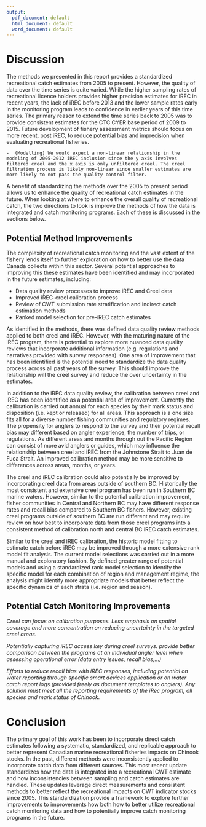 ```yaml
---
output:
  pdf_document: default
  html_document: default
  word_document: default
---
```

\clearpage

# Discussion

The methods we presented in this report provides a standardized recreational catch estimates from 2005 to present. However, the quality of data over the time series is quite varied.  While the higher sampling rates of recreational licence holders provides higher precision estimates for iREC in recent years, the lack of iREC before 2013 and the lower sample rates early in the monitoring program leads to confidence in earlier years of this time series.  The primary reason to extend the time series back to 2005 was to provide consistent estimates for the CTC CYER base period of 2009 to 2015.  Future development of fishery assessment metrics should focus on more recent, post iREC, to reduce potential bias and imprecision when evaluating recreational fisheries.

    -  (Modelling) We would expect a non-linear relationship in the modeling of 2005-2012 iREC inclusion since the y axis involves filtered creel and the x axis is only unfiltered creel. The creel filtration process is likely non-linear since smaller estimates are more likely to not pass the quality control filter.

A benefit of standardizing the methods over the 2005 to present period allows us to enhance the quality of recreational catch estimates in the future.  When looking at where to enhance the overall quality of recreational catch, the two directions to look is improve the methods of how the data is integrated and catch monitoring programs.  Each of these is discussed in the sections below.

## Potential Method Improvements

The complexity of recreational catch monitoring and the vast extent of the fishery lends itself to further exploration on how to better use the data Canada collects within this sector. Several potential approaches to improving this these estimates have been identified and may incorporated in the future estimates, including: 

 * Data quality review processes to improve iREC and Creel data
 * Improved iREC-creel calibration process
 * Review of CWT submission rate stratification and indirect catch estimation methods
 * Ranked model selection for pre-iREC catch estimates
 
As identified in the methods, there was defined data quality review methods applied to both creel and iREC. However, with the maturing nature of the iREC program, there is potential to explore more nuanced data quality reviews that incorporate additional information (e.g. regulations and narratives provided with survey responses). One area of improvement that has been identified is the potential need to standardize the data quality process across all past years of the survey. This should improve the relationship will the creel survey and reduce the over uncertainty in the estimates.

In addition to the iREC data quality review, the calibration between creel and iREC has been identified as a potential area of improvement. Currently the calibration is carried out annual for each species by their mark status and disposition (i.e. kept or released) for all areas. This approach is a one size fits all for a diverse number fishing communities and regulatory regimes. The propensity for anglers to respond to the survey and their potential recall bias may different based on angler experience, the number of trips, or regulations. As different areas and months through out the Pacific Region can consist of more avid anglers or guides, which may influence the relationship between creel and iREC from the Johnstone Strait to Juan de Fuca Strait. An improved calibration method may be more sensitive to differences across areas, months, or years.

The creel and iREC calibration could also potentially be improved by incorporating creel data from areas outside of southern BC. Historically the most consistent and extensive creel program has been run in Southern BC marine waters. However, similar to the potential calibration improvement, fisher communities in Central and Northern BC may have different response rates and recall bias compared to Southern BC fishers. However, existing creel programs outside of southern BC are run different and may require review on how best to incorporate data from those creel programs into a consistent method of calibration north and central BC iREC catch estimates.

Similar to the creel and iREC calibration, the historic model fitting to estimate catch before iREC may be improved through a more extensive rank model fit analysis. The current model selections was carried out in a more manual and exploratory fashion. By defined greater range of potential models and using a standardized rank model selection to identify the specific model for each combination of region and management regime, the analysis might identify more appropriate models that better reflect the specific dynamics of each strata (i.e. region and season).

## Potential Catch Monitoring Improvements

*Creel can focus on calibration purposes. Less emphasis on spatial coverage and more concentration on reducing uncertainty in the targeted creel areas.* 


*Potentially capturing iREC access key during creel surveys. provide better comparison between the programs at an individual angler level when assessing operational error (data entry issues, recall bias,...)* 

*Efforts to reduce recall bias with iREC responses, including potential on water reporting through specific smart devices application or on water catch report logs (provided freely as document templates to anglers). Any solution must meet all the reporting requirements of the iRec program, all species and mark status of Chinook.*

# Conclusion
 
The primary goal of this work has been to incorporate direct catch estimates following a systematic, standardized, and replicable approach to better represent Canadian marine recreational fisheries impacts on Chinook stocks. In the past, different methods were inconsistently applied to incorporate catch data from different sources. This most recent update standardizes how the data is integrated into a recreational CWT estimate and how inconsistencies between sampling and catch estimates are handled. These updates leverage direct measurements and consistent methods to better reflect the recreational impacts on CWT indicator stocks since 2005. This standardization provide a framework to explore further improvements to improvements how both how to better utilize recreational catch monitoring data and how to potentially improve catch monitoring programs in the future.
